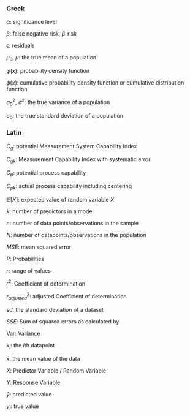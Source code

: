 ### Greek

::: {layout="[[45,-5,45]]"}

[$\alpha$]{#sign-level}: significance level

[$\beta$]{#beta-risk}: false negative risk, $\beta$-risk

[$\epsilon$]{#epsilon}: residuals

[$\mu_0$, $\mu$]{#truemean-gloss}: the true mean of a population

[$\varphi(x)$]{#pdf-gloss}: probability density function

[$\phi(x)$]{#cdf-gloss}: cumulative probability density function or cumulative distribution function

[$\sigma_0^2$, $\sigma^2$]{#truevariance-gloss}: the true variance of a population

[$\sigma_0$]{#truesd-gloss}: the true standard deviation of a population

:::

### Latin

::: {layout="[[45,-5,45]]"}

[$C_g$]{#Cg}: potential Measurement System Capability Index

[$C_{gk}$]{#Cgk}: Measurement Capability Index with systematic error

[$C_p$]{#Cp}: potential process capability

[$C_{pk}$]{#Cpk}: actual process capability including centering

[$\mathbb{E}[X]$]{#expected-value-gloss}: expected value of random variable $X$

[$k$]{#numpred}: number of predictors in a model

[$n$]{#n-gloss}: number of data points/observations in the sample

[$N$]{#N-gloss}: number of datapoints/observations in the population

[$MSE$]{#mse}: mean squared error

[$P$]{#probabilities}: Probabilities

[$r$]{#r-gloss}: range of values

[$r^2$]{#r2}: Coefficient of determination

[$r^2_{adjusted}$]{#r2adj}: adjusted Coefficient of determination

[$sd$]{#sd-gloss}: the standard deviation of a dataset

[$SSE$]{#sse}: Sum of squared errors as calculated by

[$\mathrm{Var}$]{#Var-gloss}: Variance

[$x_i$]{#xi-gloss}: the $i$th datapoint

[$\bar{x}$]{#mean-gloss}: the mean value of the data

[$X$]{#X}: Predictor Variable / Random Variable

[$Y$]{#Y}: Response Variable

[$\hat{y}$]{#yhat}: predicted value

[$y_i$]{#yi}: true value

:::

